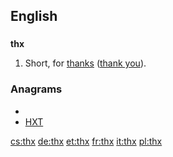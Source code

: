 ==English==
==={{abbreviation}}===
'''thx'''
# Short, for [[thanks]] ([[thank you]]).

===Anagrams===
* {{alphagram|htx}}
* [[HXT#English|HXT]]

[[cs:thx]]
[[de:thx]]
[[et:thx]]
[[fr:thx]]
[[it:thx]]
[[pl:thx]]